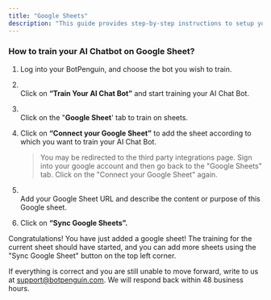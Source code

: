 ```yaml
---
title: "Google Sheets"
description: "This guide provides step-by-step instructions to setup your Google Sheet training with BotPenguin."
---
```


### **How to train your AI Chatbot on Google Sheet?**

1. Log into your BotPenguin, and choose the bot you wish to train.
2. \
   Click on **“Train Your AI Chat Bot”** and start training your AI Chat Bot.
3. \
   Click on the "**Google Sheet**' tab to train on sheets.
4. Click on **“Connect your Google Sheet”** to add the sheet according to which you want to train your AI Chat Bot.

   > You may be redirected to the third party integrations page. Sign into your google account and then go back to the "Google Sheets" tab. Click on the "Connect your Google Sheet" again.
5. \
   Add your Google Sheet URL and describe the content or purpose of this Google sheet.
6. Click on **“Sync Google Sheets”.**

Congratulations\! You have just added a google sheet\! The training for the current sheet should have started, and you can add more sheets using the "Sync Google Sheet" button on the top left corner.

If everything is correct and you are still unable to move forward, write to us at [support@botpenguin.com](mailto:support@botpenguin.com). We will respond back within 48 business hours.